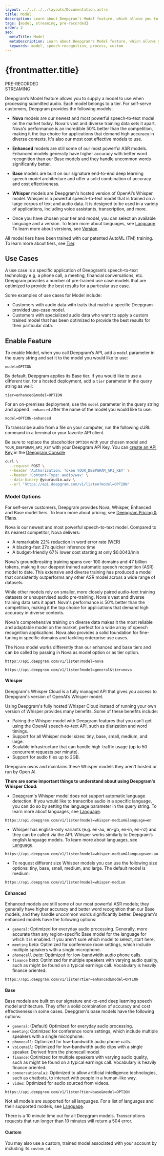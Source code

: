 ---
layout: ../../../../layouts/Documentation.astro
title: Model
description: Learn about Deepgram's Model feature, which allows you to supply a model to use to process submitted audio.
tags: [model, streaming, pre-recorded]
order: 2
seo:
  metaTitle: Model
  metaDescription: Learn about Deepgram's Model feature, which allows you to supply a model to use to process submitted audio.
  keywords: model, speech-recognition, process, custom
---

# {frontmatter.title}

<div class="badge">PRE-RECORDED</div>
<div class="badge">STREAMING</div>

Deepgram’s Model feature allows you to supply a model to use when processing submitted audio. Each model belongs to a tier. For self-serve customers, Deepgram provides the following models:

* **Nova** models are our newest and most powerful speech-to-text model on the market today. Nova's vast and diverse training data sets it apart.  Nova's performance is an incredible 50% better than the competition, making it the top choice for applications that demand high accuracy in diverse contexts. It's also our most cost effective models to use.

* **Enhanced** models are still some of our most powerful ASR models. Enhanced models generally have higher accuracy with better word recognition than our Base models and they handle uncommon words significantly better.

* **Base** models are built on our signature end-to-end deep learning speech model architecture and offer a solid combination of accuracy and cost effectiveness.

* **Whisper** models are Deepgram's hosted version of OpenAI’s Whisper model. Whisper is a powerful speech-to-text model that is trained on a large corpus of text and audio data. It is designed to be used in a variety of applications, including voice assistants, transcription, and more.

* Once you have chosen your tier and model, you can select an available language and a version. To learn more about languages, see [Language](/documentation/features/language/). To learn more about versions, see [Version](/documentation/features/version/).

<Alert type = "info" >

All model tiers have been trained with our patented AutoML (TM) training. To learn more about tiers, see [Tier](/documentation/features/tier/).
  </Alert>


## Use Cases

A use case is a specific application of Deepgram’s speech-to-text technology e.g; a phone call, a meeting, financial conversations, etc. Deepgram provides a number of pre-trained use case models that are optimized to provide the best results for a particular use case.

Some examples of use cases for Model include:

- Customers with audio data with traits that match a specific Deepgram-provided use-case model.
- Customers with specialized audio data who want to apply a custom trained model that has been optimized to provide the best results for their particular data.

## Enable Feature

To enable Model, when you call Deepgram’s API, add a `model` parameter in the query string and set it to the model you would like to use:

`model=OPTION`

<Alert type="info">

By default, Deepgram applies its Base tier. If you would like to use a different tier, for a hosted deployment, add a `tier` parameter in the query string as well:

`tier=enhanced&model=OPTION`

For an on-premises deployment, use the `model` parameter in the query string and append `-enhanced` after the name of the model you would like to use:

`model=OPTION-enhanced`

</Alert>

To transcribe audio from a file on your computer, run the following cURL command in a terminal or your favorite API client.

<Alert type="info">

Be sure to replace the placeholder `OPTION` with your chosen model and `YOUR_DEEPGRAM_API_KEY` with your Deepgram API Key. You can [create an API Key](/documentation/getting-started/authentication/#create-an-api-key) in the [Deepgram Console](https://console.deepgram.com)

</Alert>

<CodeGroup title="curl">

<CodeBlock label="curl" active>

```bash
curl \
  --request POST \
  --header 'Authorization: Token YOUR_DEEPGRAM_API_KEY' \
  --header 'Content-Type: audio/wav' \
  --data-binary @youraudio.wav \
  --url 'https://api.deepgram.com/v1/listen?model=OPTION'
```

</CodeBlock>

</CodeGroup>

### Model Options

For self-serve customers, Deepgram provides Nova, Whisper, Enhanced and Base model tiers. To learn more about pricing, see [Deepgram Pricing & Plans](https://deepgram.com/pricing/).

Nova is our newest and most powerful speech-to-text model. Compared to its nearest competitor, Nova delivers:

- A remarkable 22% reduction in word error rate (WER)
- A blazing-fast 27x quicker inference time
- A budget-friendly 67% lower cost starting at only $0.0043/min

Nova's groundbreaking training spans over 100 domains and 47 billion tokens, making it our deepest trained automatic speech recognition (ASR) model to date. This extensive and diverse training has produced a model that consistently outperforms any other ASR model across a wide range of datasets.

While other models rely on smaller, more closely paired audio-text training datasets or unsupervised audio pre-training, Nova's vast and diverse training data sets it apart.  Nova's performance is 50% better than the competition, making it the top choice for applications that demand high accuracy in diverse contexts.

Nova's comprehensive training on diverse data makes it the most reliable and adaptable model on the market, perfect for a wide array of speech recognition applications. Nova also provides a solid foundation for fine-tuning in specific domains and tackling enterprise use cases.


<Alert type="info">
The Nova model works differently than our enhanced and base tiers and can be called by passing in Nova as model option or as tier option.

 </Alert>

```curl
https://api.deepgram.com/v1/listen?model=nova
```
```curl
https://api.deepgram.com/v1/listen?model=general&tier=nova
```


#### Whisper

Deepgram's Whisper Cloud is a fully managed API that gives you access to Deepgram's version of OpenAI’s Whisper model.

Using Deepgram's fully hosted Whisper Cloud instead of running your own version of Whisper provides many benefits. Some of these benefits include:

- Pairing the Whisper model with Deepgram features that you can’t get using the OpenAI speech-to-text API, such as diarization and word timings.
- Support for all Whisper model sizes: tiny, base, small, medium, and large.
- Scalable infrastructure that can handle high-traffic usage (up to 50 concurrent requests per minute).
- Support for audio files up to 2GB.


<Alert type="info">
Deepgram owns and maintains these Whisper models they aren't hosted or run by Open AI.
</Alert>

**There are some important things to understand about using Deepgram's Whisper Cloud:**

- Deepgram's Whisper model does not support automatic language detection. If you would like to transcribe audio in a specific language, you can do so by setting the language parameter in the query string. To learn more about languages, see [Language](/documentation/features/language/).

```curl
https://api.deepgram.com/v1/listen?model=whisper-medium&language=en
```

- Whisper has english-only variants (e.g. en-au, en-gb, en-in, en-nz) and they can be called via the API.  Whisper works similarly to Deepgram’s english language models. To learn more about languages, see [Language](/documentation/features/language/).

```curl
https://api.deepgram.com/v1/listen?model=whisper-medium&language=en-au
```

- To request different size Whisper models you can use the following size options: tiny, base, small, medium, and large. The default model is medium.

```curl
https://api.deepgram.com/v1/listen?model=whisper-medium
```


#### Enhanced

Enhanced models are still some of our most powerful ASR models; they generally have higher accuracy and better word recognition than our Base models, and they handle uncommon words significantly better. Deepgram's enhanced models have the following options:

- `general`: Optimized for everyday audio processing. Generally, more accurate than any region-specific Base model for the language for which it is enabled. If you aren't sure which model to select, start here.
- `meeting` _beta_: Optimized for conference room settings, which include multiple speakers with a single microphone.
- `phonecall` _beta_: Optimized for low-bandwidth audio phone calls.
- `finance` _beta_: Optimized for multiple speakers with varying audio quality, such as might be found on a typical earnings call. Vocabulary is heavily finance oriented.

```curl
https://api.deepgram.com/v1/listen?tier=enhanced&model=OPTION
```

#### Base

Base models are built on our signature end-to-end deep learning speech model architecture. They offer a solid combination of accuracy and cost effectiveness in some cases. Deepgram's base models have the following options:

- `general`: (Default) Optimized for everyday audio processing.
- `meeting`: Optimized for conference room settings, which include multiple speakers with a single microphone.
- `phonecall`: Optimized for low-bandwidth audio phone calls.
- `voicemail`: Optimized for low-bandwidth audio clips with a single speaker. Derived from the phonecall model.
- `finance`: Optimized for multiple speakers with varying audio quality, such as might be found on a typical earnings call. Vocabulary is heavily finance oriented.
- `conversationalai`: Optimized to allow artificial intelligence technologies, such as chatbots, to interact with people in a human-like way.
- `video`: Optimized for audio sourced from videos.

```curl
https://api.deepgram.com/v1/listen?tier=base&model=OPTION
```

<Alert type="warning">

Not all models are supported for all languages. For a list of languages and their supported models, see [Language](/documentation/features/language/).

</Alert>

<Alert type="warning">

There is a 10 minute time out for all Deepgram models. Transcriptions requests that run longer than 10 minutes will return a 504 error.
</Alert>

#### Custom

You may also use a custom, trained model associated with your account by including its `custom_id`.
